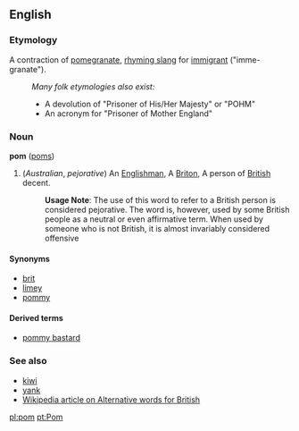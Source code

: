 ==English==
===Etymology===
A contraction of [[pomegranate]], [[rhyming slang]] for [[immigrant]] ("imme-granate").

:''Many folk etymologies also exist:''
:*A devolution of "Prisoner of His/Her Majesty" or "POHM"
:*An acronym for "Prisoner of Mother England"

===Noun===
'''pom''' ([[poms]])

#(''Australian'', ''pejorative'') An [[Englishman]], A [[Briton]], A person of [[British]] decent.
#:'''Usage Note''': The use of this word to refer to a British person is considered pejorative. The word is, however, used by some British people as a neutral or even affirmative term. When used by someone who is not British, it is almost invariably considered offensive

====Synonyms====
*[[brit]]
*[[limey]]
*[[pommy]]

====Derived terms====
*[[pommy bastard]]

===See also===
*[[kiwi]]
*[[yank]]
*[[w:Alternative words for British|Wikipedia article on Alternative words for British]]

[[pl:pom]]
[[pt:Pom]]